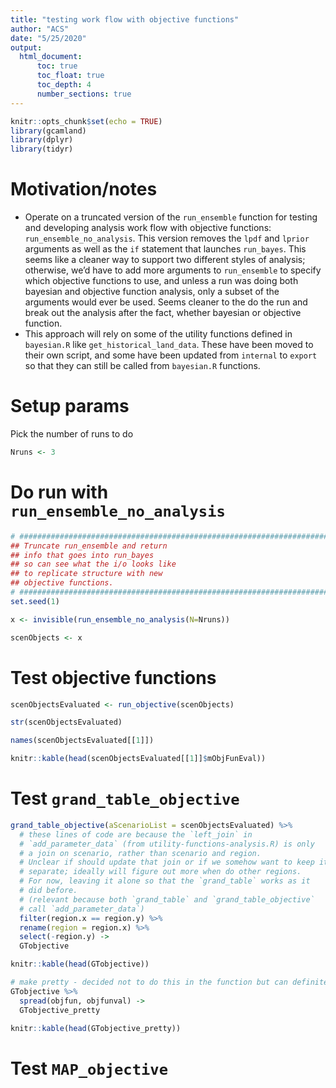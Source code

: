 ```yaml
---
title: "testing work flow with objective functions"
author: "ACS"
date: "5/25/2020"
output: 
  html_document:
      toc: true
      toc_float: true
      toc_depth: 4
      number_sections: true
---
```


```r
knitr::opts_chunk$set(echo = TRUE)
library(gcamland)
library(dplyr)
library(tidyr)
```

# Motivation/notes

- Operate on a truncated version of the `run_ensemble` function for testing and developing analysis work flow with objective functions:
`run_ensemble_no_analysis`. This version removes the `lpdf` and `lprior` arguments as well as the `if` statement that launches `run_bayes`. 
This seems like a cleaner way to support two different styles of analysis; otherwise, we'd have to add more arguments to `run_ensemble` to 
specify which objective functions to use, and unless a run was doing both bayesian and objective function analysis, only a subset of the 
arguments would ever be used. Seems cleaner to the do the run and break out the analysis after the fact, whether bayesian or objective function.
- This approach will rely on some of the utility functions defined in `bayesian.R` like `get_historical_land_data`. These have been
moved to their own script, and some have been updated from `internal` to `export` so that they can still be called from `bayesian.R` functions.


# Setup params

Pick the number of runs to do

```r
Nruns <- 3
```

# Do run with  `run_ensemble_no_analysis`

```r
# #############################################################################
## Truncate run_ensemble and return
## info that goes into run_bayes
## so can see what the i/o looks like
## to replicate structure with new
## objective functions.
# #############################################################################
set.seed(1)

x <- invisible(run_ensemble_no_analysis(N=Nruns))

scenObjects <- x
```

# Test objective functions
```r

scenObjectsEvaluated <- run_objective(scenObjects)

str(scenObjectsEvaluated)

names(scenObjectsEvaluated[[1]])

knitr::kable(head(scenObjectsEvaluated[[1]]$mObjFunEval))

```

# Test `grand_table_objective`
```r
grand_table_objective(aScenarioList = scenObjectsEvaluated) %>%
  # these lines of code are because the `left_join` in 
  # `add_parameter_data` (from utility-functions-analysis.R) is only
  # a join on scenario, rather than scenario and region.
  # Unclear if should update that join or if we somehow want to keep it
  # separate; ideally will figure out more when do other regions.
  # For now, leaving it alone so that the `grand_table` works as it
  # did before. 
  # (relevant because both `grand_table` and `grand_table_objective`
  # call `add_parameter_data`)
  filter(region.x == region.y) %>%
  rename(region = region.x) %>%
  select(-region.y) ->
  GTobjective

knitr::kable(head(GTobjective))

# make pretty - decided not to do this in the function but can definitely add it in:
GTobjective %>%
  spread(objfun, objfunval) ->
  GTobjective_pretty

knitr::kable(head(GTobjective_pretty))
```


# Test `MAP_objective`
